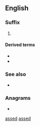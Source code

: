 {{also|arsed}}
==English==

===Suffix===
{{en-suffix}}

# {{lb|en|US|slang|vulgar}} {{n-g|Adjective intensifier.}}

====Derived terms====
* {{l|en|fat-assed}}
* {{l|en|half-assed}}

===See also===
* {{l|en|-ass}}

===Anagrams===
* {{anagrams|en|a=adess|Desas|deass|sades}}

[[Category:English suffixes|assed]]
[[Category:English intensifiers|assed]]